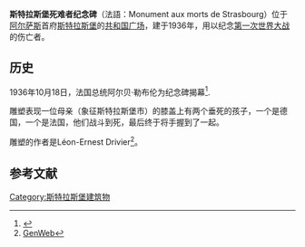 '''斯特拉斯堡死难者纪念碑'''（法語：Monument aux morts de Strasbourg）位于[[阿尔萨斯|阿尔萨斯]]首府[[斯特拉斯堡|斯特拉斯堡]]的[[共和国广场_(斯特拉斯堡)|共和国广场]]，建于1936年，用以纪念[[第一次世界大战|第一次世界大战]]的伤亡者。 

==历史==
1936年10月18日，法国总统阿尔贝·勒布伦为纪念碑揭幕<ref>{{Cite web |url=http://moulindelangladure.typepad.fr/monumentsauxmortspacif/2007/06/strasbourg.html |title=Le monument aux morts de Strasbourg |accessdate=2010-03-12 |archive-date=2009-11-11 |archive-url=https://web.archive.org/web/20091111062601/http://moulindelangladure.typepad.fr/monumentsauxmortspacif/2007/06/strasbourg.html |dead-url=no }}</ref>. 

雕塑表现一位母亲（象征斯特拉斯堡市）的膝盖上有两个垂死的孩子，一个是德国，一个是法国，他们战斗到死，最后终于将手握到了一起。 

雕塑的作者是Léon-Ernest Drivier<ref>[http://www.memorial-genweb.org/~memorial2/html/fr/resultcommune.php?pays=France&insee=67482&dpt=67&idsource=100107&table=00 GenWeb]</ref>。

== 参考文献==
<div class="references-small">
<references/>
</div>

[[Category:斯特拉斯堡建筑物|Category:斯特拉斯堡建筑物]]